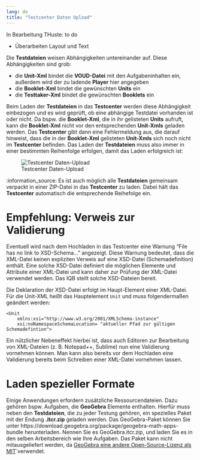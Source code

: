 ```yaml
---
lang: de
title: "Testcenter Daten Upload"
---
```


::: {.callout-note}
In Bearbeitung THuste: to do

* Überarbeiten Layout und Text

:::

Die **Testdateien** weisen Abhängigkeiten untereinander auf. Diese Abhängigkeiten sind grob:

* die **Unit-Xml** bindet die **VOUD-Datei** mit den Aufgabeninhalten ein, <br>
außerdem wird der zu ladende **Player** hier angegeben
* die **Booklet-Xml** bindet die gewünschten **Units** ein
* die **Testtaker-Xml** bindet die gewünschten **Booklets** ein

Beim Laden der **Testdateien** in das **Testcenter** werden diese Abhängigkeit einbezogen und es wird geprüft, ob eine abhängige Testdatei vorhanden ist oder nicht.
Da bspw. die **Booklet-Xml**, die in ihr gelisteten **Units** aufruft, kann die **Booklet-Xml** nicht vor den entsprechenden **Unit-Xmls** geladen werden. Das **Testcenter** gibt dann eine Fehlermeldung aus, die darauf hinweist, dass die in der **Booklet-Xml** gelisteten **Unit-Xmls** sich noch nicht im **Testcenter** befinden. Das Laden der **Testdateien** muss also immer in einer bestimmten Reihenfolge erfolgen, damit das Laden erfolgreich ist:

![Testcenter Daten-Upload](TC_Upload_Ablauf.png)

:information_source: Es ist auch möglich alle **Testdateien** gemeinsam verpackt in einer ZIP-Datei in das **Testcenter** zu laden. Dabei hält das **Testcenter** automatisch die entsprechende Reihefolge ein.

# Empfehlung: Verweis zur Validierung

Eventuell wird nach dem Hochladen in das Testcenter eine Warnung "File has no link to XSD-Schema..." angezeigt. Diese Warnung bedeutet, dass die XML-Datei keinen expliziten Verweis auf eine XSD-Datei (Schemadefinition) enthält. Eine solche XSD-Datei definiert die möglichen Elemente und Attribute einer XML-Datei und kann daher zur Prüfung der XML-Datei verwendet werden. Das IQB stellt solche XSD-Dateien bereit. 

Die Deklaration der XSD-Datei erfolgt im Haupt-Element einer XML-Datei. Für die Unit-XML heißt das Hauptelement `Unit` und muss folgendermaßen geändert werden:

```
<Unit 
    xmlns:xsi="http://www.w3.org/2001/XMLSchema-instance"
    xsi:noNamespaceSchemaLocation= "aktueller Pfad zur gültigen Schemadefintion">
```

Ein nützlicher Nebeneffekt hierbei ist, dass auch Editoren zur Bearbeitung von XML-Dateien (z. B. Notepad++, Sublime) nun eine Validierung vornehmen können. Man kann also bereits vor dem Hochladen eine Validierung bereits beim Schreiben einer XML-Datei vornehmen lassen.

# Laden spezieller Formate
Einige Anwendungen erfordern zusätzliche Ressourcendateien. Dazu gehören bspw. Aufgaben, die **GeoGebra** Elemente enthalten. Hierfür muss neben den **Testdateien**, die zu jeder Testung gehören, ein spezielles Paket mit der Endung **.itcr.zip** geladen werden. 
Das GeoGebra-Paket können Sie unter https://download.geogebra.org/package/geogebra-math-apps-bundle herunterladen. Nennen Sie es GeoGebra.itcr.zip, und laden Sie es in den selben Arbeitsbereich wie Ihre Aufgaben.
Das Paket kann nicht mitausgeliefert werden, da [GeoGebra eine andere Open-Source-Lizenz als MIT](https://www.geogebra.org/license)`verwendet.